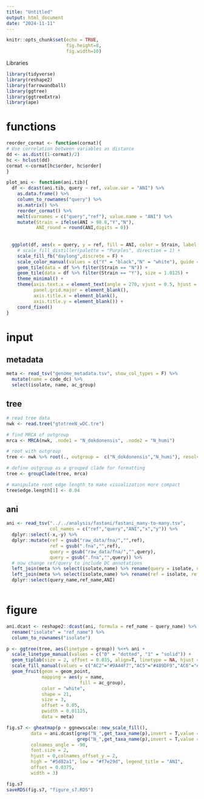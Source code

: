 ```yaml
---
title: "Untitled"
output: html_document
date: "2024-11-11"
---
```


```r
knitr::opts_chunk$set(echo = TRUE,
                      fig.height=8,
                      fig.width=10)
```

Libraries

```r
library(tidyverse)
library(reshape2)
library(farrowandball)
library(ggtree)
library(ggtreeExtra)
library(ape)
```

# functions

```r
reorder_cormat <- function(cormat){
# Use correlation between variables as distance
dd <- as.dist((1-cormat)/2)
hc <- hclust(dd)
cormat <-cormat[hc$order, hc$order]
}

plot_ani <- function(ani.tib){
  df <- dcast(ani.tib, query ~ ref, value.var = "ANI") %>% 
    as.data.frame() %>% 
    column_to_rownames("query") %>%
    as.matrix() %>%
    reorder_cormat() %>%
    melt(varnames = c("query","ref"), value.name = "ANI") %>%
    mutate(Strain = ifelse(ANI > 98.8,"Y","N"),
           ANI_round = round(ANI,digits = 0))
    
  
  ggplot(df, aes(x = query, y = ref, fill = ANI, color = Strain, label = ANI_round)) +
    # scale_fill_distiller(palette = "Purples", direction = 1) +
    scale_fill_fb("daylong",discrete = F) +
    scale_color_manual(values = c("Y" = "black","N" = "white"), guide = F) +
    geom_tile(data = df %>% filter(Strain == "N")) +
    geom_tile(data = df %>% filter(Strain == "Y"), size = 1.0125) +
    theme_minimal() + 
    theme(axis.text.x = element_text(angle = 270, vjust = 0.5, hjust = 1),
          panel.grid.major = element_blank(),
          axis.title.x = element_blank(),
          axis.title.y = element_blank()) +
    coord_fixed() 
}

```

# input

## metadata
```r
meta <- read_tsv("genome_metadata.tsv", show_col_types = F) %>%
  mutate(name = code_dc) %>%
  select(isolate, name, ac_group)
```

## tree
```r
# read tree data
nwk <- read.tree("gtotreeN_wDC.tre") 

# find MRCA of outgroup
mrca <- MRCA(nwk, .node1 = "N_dokdonensis", .node2 = "N_humi")

# root with outgroup
tree <- nwk %>% root(., outgroup =  c("N_dokdonensis","N_humi"), resolve.root = T)

# define outgroup as a grouped clade for formatting
tree <- groupClade(tree, mrca)

# manipulate root edge length to make visualization more compact
tree$edge.length[1] <- 0.04
```

## ani
```r
ani <- read_tsv("../../analysis/fastani/fastani_many-to-many.tsv",
                col_names = c("ref","query","ANI","x","y")) %>% 
  dplyr::select(-x,-y) %>% 
  dplyr::mutate(ref = gsub("raw_data/fna/","",ref),
                ref = gsub(".fna","",ref),
                query = gsub("raw_data/fna/","",query),
                query = gsub(".fna","",query)) %>%
  # now change ref/query to include DC annotations
  left_join(meta %>% select(isolate,name) %>% rename(query = isolate, query_name = name)) %>%
  left_join(meta %>% select(isolate,name) %>% rename(ref = isolate, ref_name = name)) %>%
  dplyr::select(query_name,ref_name,ANI)
  
```

# figure
```r
ani.dcast <- reshape2::dcast(ani, formula = ref_name ~ query_name) %>% 
  rename("isolate" = "ref_name") %>% 
  column_to_rownames("isolate")

p <- ggtree(tree, aes(linetype = group)) %<+% ani +
  scale_linetype_manual(values = c("0" = "dotted", "1" = "solid")) +
  geom_tiplab(size = 2, offset = 0.035, align=T, linetype = NA, hjust = 1) +
  scale_fill_manual(values = c("AC2"="#9A44F7","AC5"="#489DF9","AC6"="#CECB9E","AC8"="#5F9841"),na.value = NA) +
  geom_fruit(geom = geom_point,
             mapping = aes(y = name,
                           fill = ac_group),
             color = "white",
             shape = 21,
             size = 3,
             offset = 0.05,
             pwidth = 0.01125,
             data = meta)

fig.s7 <- gheatmap(p + ggnewscale::new_scale_fill(), 
         data = ani.dcast[grep("N_",get_taxa_name(p),invert = T,value = T),
                          grep("N_",get_taxa_name(p),invert = T,value = T)],
         colnames_angle = -90,
         font.size = 2,
         hjust = 0,colnames_offset_y = 2,
         high = "#5d82a1", low = "#f7e29d", legend_title = "ANI",
         offset = 0.0375,
         width = 3)

fig.s7
saveRDS(fig.s7, "figure_s7.RDS")
```

